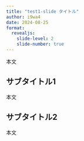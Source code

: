 ```yaml
---
title: "test1-slide タイトル"
author: i9wa4
date: 2024-08-25
format:
  revealjs:
    slide-level: 2
    slide-number: true
---
```


本文

## サブタイトル1

本文

## サブタイトル2

本文
